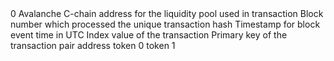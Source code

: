 <ParamField path="_0">
0
</ParamField>
<ParamField path="contract_address">
Avalanche C-chain address for the liquidity pool used in transaction
</ParamField>
<ParamField path="evt_block_number">
Block number which processed the unique transaction hash
</ParamField>
<ParamField path="evt_block_time">
Timestamp for block event time in UTC
</ParamField>
<ParamField path="evt_index">
Index value of the transaction
</ParamField>
<ParamField path="evt_tx_hash">
Primary key of the transaction
</ParamField>
<ParamField path="pair">
pair address
</ParamField>
<ParamField path="token0">
token 0
</ParamField>
<ParamField path="token1">
token 1
</ParamField>
